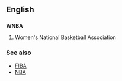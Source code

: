 ==English==

==={{initialism}}===
{{wikipedia|Women's National Basketball Association}}
'''WNBA'''

#Women's National Basketball Association

===See also===
*[[FIBA]]
*[[NBA]]